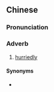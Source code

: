 ==Chinese==
{{zh-forms}}

===Pronunciation===
{{zh-pron
|m=jímáng
|c=zat6 mong4
|cat=adv
}}

===Adverb===
{{zh-adv}}

# {{lb|zh|literary}} [[hurriedly]]

====Synonyms====
* {{zh-l|急忙}}